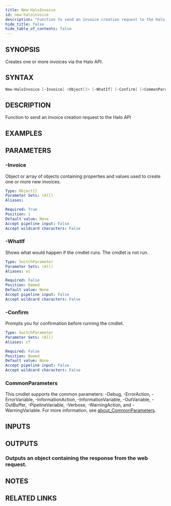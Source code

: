 ```yaml
---
title: New-HaloInvoice
id: new-haloinvoice
description: "Function to send an invoice creation request to the Halo API"
hide_title: false
hide_table_of_contents: false
---
```


## SYNOPSIS

Creates one or more invoices via the Halo API.

## SYNTAX

```powershell
New-HaloInvoice [-Invoice] <Object[]> [-WhatIf] [-Confirm] [<CommonParameters>]
```

## DESCRIPTION

Function to send an invoice creation request to the Halo API

## EXAMPLES

## PARAMETERS

### -Invoice

Object or array of objects containing properties and values used to create one or more new invoices.

```yaml
Type: Object[]
Parameter Sets: (All)
Aliases:

Required: True
Position: 1
Default value: None
Accept pipeline input: False
Accept wildcard characters: False
```

### -WhatIf

Shows what would happen if the cmdlet runs.
The cmdlet is not run.

```yaml
Type: SwitchParameter
Parameter Sets: (All)
Aliases: wi

Required: False
Position: Named
Default value: None
Accept pipeline input: False
Accept wildcard characters: False
```

### -Confirm

Prompts you for confirmation before running the cmdlet.

```yaml
Type: SwitchParameter
Parameter Sets: (All)
Aliases: cf

Required: False
Position: Named
Default value: None
Accept pipeline input: False
Accept wildcard characters: False
```

### CommonParameters

This cmdlet supports the common parameters: -Debug, -ErrorAction, -ErrorVariable, -InformationAction, -InformationVariable, -OutVariable, -OutBuffer, -PipelineVariable, -Verbose, -WarningAction, and -WarningVariable. For more information, see [about_CommonParameters](http://go.microsoft.com/fwlink/?LinkID=113216).

## INPUTS

## OUTPUTS

### Outputs an object containing the response from the web request.

## NOTES

## RELATED LINKS

